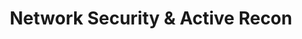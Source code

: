 ---
title: Network Security & Active Recon
type: purple
time_start: 2024-09-17T19:00:00.000-05:00
week_number: 3
credit:
  - Ronan Boyarski
featured: true
location: Siebel CS (Pending)
description: Learn about network reconnaissance - from finding good targets to scanning techniques.
live_video_url: https://illinois.zoom.us/j/86171127300?pwd=1fVbc8ki5l5uYeYfEfcLkTEyAzcgym.1
tags:
  - intro
  - red team
  - nmap
  - enumeration
---